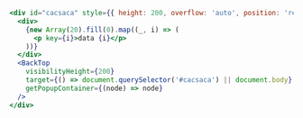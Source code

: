 ```jsx
<div id="cacsaca" style={{ height: 200, overflow: 'auto', position: 'relative' }}>
  <div>
    {new Array(20).fill(0).map((_, i) => (
      <p key={i}>data {i}</p>
    ))}
  </div>
  <BackTop
    visibilityHeight={200}
    target={() => document.querySelector('#cacsaca') || document.body}
    getPopupContainer={(node) => node}
  />
</div>
```